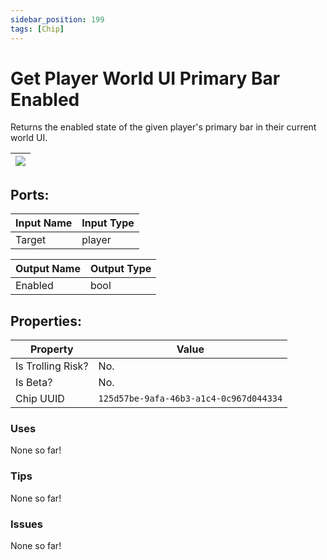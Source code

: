 ```yaml
---
sidebar_position: 199
tags: [Chip]
---
```


# Get Player World UI Primary Bar Enabled


Returns the enabled state of the given player's primary bar in their current world UI.

| ![](https://images-ext-2.discordapp.net/external/MPmIaQzlEPmgGWlgi-WxBBXt0Bjv_zWPkg1y1f_sy3s/https/www.recroomcircuits.com/image/circuit/absolute-value?width=206&height=108) |
|-----|

## Ports:

| Input Name | Input Type |
|-----------|-----------|
| Target | player |

| Output Name | Output Type |
|-----------|-----------|
| Enabled | bool |

## Properties:

| Property  | Value |
|-------------------|-----------|
| Is Trolling Risk? | No. |
| Is Beta? | No. |
| Chip UUID | `125d57be-9afa-46b3-a1c4-0c967d044334` |

### Uses

None so far!

### Tips

None so far!

### Issues

None so far!